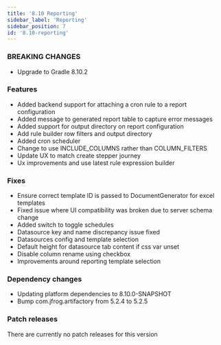 ```yaml
---
title: '8.10 Reporting'
sidebar_label: 'Reporting'
sidebar_position: 7
id: '8.10-reporting'
---
```


### BREAKING CHANGES

* Upgrade to Gradle 8.10.2

### Features

* Added backend support for attaching a cron rule to a report configuration 
* Added message to generated report table to capture error messages 
* Added support for output directory on report configuration 
* Add rule builder row filters and output directory 
* Added cron scheduler 
* Change to use INCLUDE_COLUMNS rather than COLUMN_FILTERS 
* Update UX to match create stepper journey 
* Ux improvements and use latest rule expression builder 

### Fixes

* Ensure correct template ID is passed to DocumentGenerator  for excel templates 
* Fixed issue where UI compatibility was broken due to server schema change 
* Added switch to toggle schedules 
* Datasource key and name discrepancy issue fixed
* Datasources config and template selection 
* Default height for datasource tab content if css var unset 
* Disable column rename using checkbox 
* Improvements around reporting template selection 

### Dependency changes

* Updating platform dependencies to 8.10.0-SNAPSHOT
* Bump com.jfrog.artifactory from 5.2.4 to 5.2.5

### Patch releases

There are currently no patch releases for this version

